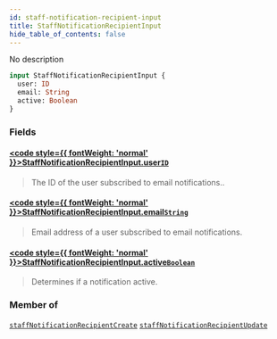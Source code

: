 ```yaml
---
id: staff-notification-recipient-input
title: StaffNotificationRecipientInput
hide_table_of_contents: false
---
```








No description

```graphql
input StaffNotificationRecipientInput {
  user: ID
  email: String
  active: Boolean
}
```


### Fields

#### [<code style={{ fontWeight: 'normal' }}>StaffNotificationRecipientInput.<b>user</b></code>](#)<Bullet />[`ID`](../../../developer/api-reference/scalars/id) <Badge class="secondary" text="scalar"/>
> The ID of the user subscribed to email notifications..
> 

#### [<code style={{ fontWeight: 'normal' }}>StaffNotificationRecipientInput.<b>email</b></code>](#)<Bullet />[`String`](../../../developer/api-reference/scalars/string) <Badge class="secondary" text="scalar"/>
> Email address of a user subscribed to email notifications.
> 

#### [<code style={{ fontWeight: 'normal' }}>StaffNotificationRecipientInput.<b>active</b></code>](#)<Bullet />[`Boolean`](../../../developer/api-reference/scalars/boolean) <Badge class="secondary" text="scalar"/>
> Determines if a notification active.
> 



### Member of

[`staffNotificationRecipientCreate`](../../../developer/api-reference/mutations/staff-notification-recipient-create)  <Badge class="secondary" text="mutation"/><Bullet />[`staffNotificationRecipientUpdate`](../../../developer/api-reference/mutations/staff-notification-recipient-update)  <Badge class="secondary" text="mutation"/>



